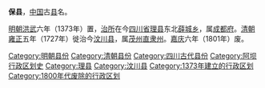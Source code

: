 '''保县'''，[[中国|中国]]古[[县|县]]名。

[[明朝|明朝]][[洪武|洪武]]六年（1373年）置，[[治所|治所]]在今[[四川省|四川省]][[理县|理县]]东北[[薛城乡|薛城乡]]，属[[成都府|成都府]]。[[清朝|清朝]][[雍正|雍正]]五年（1727年）徙治今[[汶川县|汶川县]]，属[[茂州直隸州|茂州直隶州]]。[[嘉庆|嘉庆]]六年（1801年）废。

{{四川行政区划小作品}}
{{DEFAULTSORT:B}}
[[Category:明朝县份|Category:明朝县份]]
[[Category:清朝县份|Category:清朝县份]]
[[Category:四川古代县份|Category:四川古代县份]]
[[Category:阿坝行政区划史|Category:阿坝行政区划史]]
[[Category:理县|Category:理县]]
[[Category:汶川县|Category:汶川县]]
[[Category:1373年建立的行政区划|Category:1373年建立的行政区划]]
[[Category:1800年代废除的行政区划|Category:1800年代废除的行政区划]]